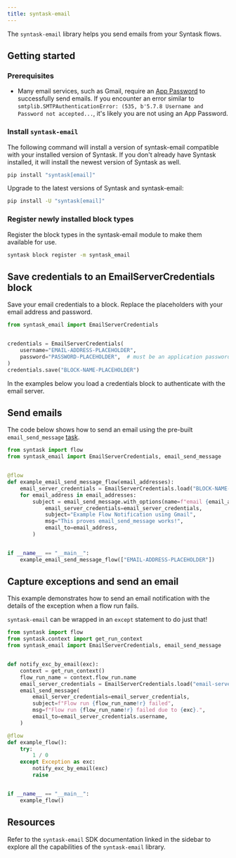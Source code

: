```yaml
---
title: syntask-email
---
```


The `syntask-email` library helps you send emails from your Syntask flows.

## Getting started

### Prerequisites

- Many email services, such as Gmail, require an [App Password](https://support.google.com/accounts/answer/185833) to successfully send emails.
    If you encounter an error similar to `smtplib.SMTPAuthenticationError: (535, b'5.7.8 Username and Password not accepted...`, it's likely you are not using an App Password.

### Install `syntask-email`

The following command will install a version of syntask-email compatible with your installed version of Syntask. 
If you don't already have Syntask installed, it will install the newest version of Syntask as well.

```bash
pip install "syntask[email]"
```

Upgrade to the latest versions of Syntask and syntask-email:

```bash
pip install -U "syntask[email]"
```

### Register newly installed block types

Register the block types in the syntask-email module to make them available for use.

```bash
syntask block register -m syntask_email
```

## Save credentials to an EmailServerCredentials block

Save your email credentials to a block.
Replace the placeholders with your email address and password.

```python
from syntask_email import EmailServerCredentials


credentials = EmailServerCredentials(
    username="EMAIL-ADDRESS-PLACEHOLDER",
    password="PASSWORD-PLACEHOLDER",  # must be an application password
)
credentials.save("BLOCK-NAME-PLACEHOLDER")
```

In the examples below you load a credentials block to authenticate with the email server.

## Send emails

The code below shows how to send an email using the pre-built `email_send_message` [task](https://docs.syntask.khulnasoft.com/latest/develop/write-tasks/).

```python
from syntask import flow
from syntask_email import EmailServerCredentials, email_send_message


@flow
def example_email_send_message_flow(email_addresses):
    email_server_credentials = EmailServerCredentials.load("BLOCK-NAME-PLACEHOLDER")
    for email_address in email_addresses:
        subject = email_send_message.with_options(name=f"email {email_address}").submit(
            email_server_credentials=email_server_credentials,
            subject="Example Flow Notification using Gmail",
            msg="This proves email_send_message works!",
            email_to=email_address,
        )


if __name__ == "__main__":
    example_email_send_message_flow(["EMAIL-ADDRESS-PLACEHOLDER"])
```

## Capture exceptions and send an email

This example demonstrates how to send an email notification with the details of the exception when a flow run fails.

`syntask-email` can be wrapped in an `except` statement to do just that!

```python
from syntask import flow
from syntask.context import get_run_context
from syntask_email import EmailServerCredentials, email_send_message


def notify_exc_by_email(exc):
    context = get_run_context()
    flow_run_name = context.flow_run.name
    email_server_credentials = EmailServerCredentials.load("email-server-credentials")
    email_send_message(
        email_server_credentials=email_server_credentials,
        subject=f"Flow run {flow_run_name!r} failed",
        msg=f"Flow run {flow_run_name!r} failed due to {exc}.",
        email_to=email_server_credentials.username,
    )

@flow
def example_flow():
    try:
        1 / 0
    except Exception as exc:
        notify_exc_by_email(exc)
        raise


if __name__ == "__main__":
    example_flow()
```

## Resources

Refer to the `syntask-email` SDK documentation linked in the sidebar to explore all the capabilities of the `syntask-email` library.
